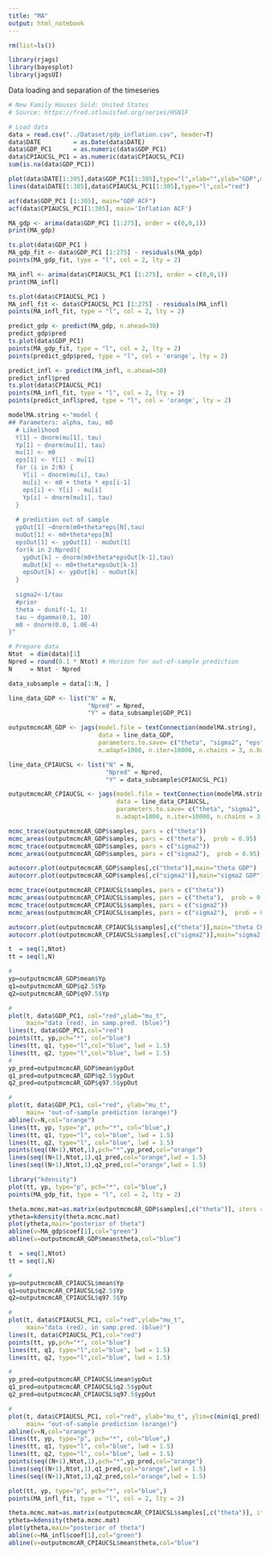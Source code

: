 ```yaml
---
title: "MA"
output: html_notebook
---
```



```r
rm(list=ls())

library(rjags)
library(bayesplot)
library(jagsUI)

```


Data loading and separation of the timeseries

```r
# New Family Houses Sold: United States
# Source: https://fred.stlouisfed.org/series/HSN1F

# Load data
data = read.csv("../Dataset/gdp_inflation.csv", header=T)
data$DATE         = as.Date(data$DATE)
data$GDP_PC1      = as.numeric(data$GDP_PC1)
data$CPIAUCSL_PC1 = as.numeric(data$CPIAUCSL_PC1)
sum(is.na(data$GDP_PC1))

plot(data$DATE[1:305],data$GDP_PC1[1:305],type="l",xlab="",ylab="GDP",main="GDP+INFL")
lines(data$DATE[1:305],data$CPIAUCSL_PC1[1:305],type="l",col="red")
```





```r
acf(data$GDP_PC1 [1:305], main="GDP ACF")
acf(data$CPIAUCSL_PC1[1:305], main='Inflation ACF')


```

```r
MA_gdp <- arima(data$GDP_PC1 [1:275], order = c(0,0,1))
print(MA_gdp)

ts.plot(data$GDP_PC1 )
MA_gdp_fit <- data$GDP_PC1 [1:275] - residuals(MA_gdp)
points(MA_gdp_fit, type = "l", col = 2, lty = 2)

MA_infl <- arima(data$CPIAUCSL_PC1 [1:275], order = c(0,0,1))
print(MA_infl)

ts.plot(data$CPIAUCSL_PC1 )
MA_infl_fit <- data$CPIAUCSL_PC1 [1:275] - residuals(MA_infl)
points(MA_infl_fit, type = "l", col = 2, lty = 2)
```

```r
predict_gdp <- predict(MA_gdp, n.ahead=30)
predict_gdp$pred
ts.plot(data$GDP_PC1)
points(MA_gdp_fit, type = "l", col = 2, lty = 2)
points(predict_gdp$pred, type = "l", col = 'orange', lty = 2)

predict_infl <- predict(MA_infl, n.ahead=30)
predict_infl$pred
ts.plot(data$CPIAUCSL_PC1)
points(MA_infl_fit, type = "l", col = 2, lty = 2)
points(predict_infl$pred, type = "l", col = 'orange', lty = 2)

```


```r
modelMA.string <-"model {
## Parameters: alpha, tau, m0
  # Likelihood 
  Y[1] ~ dnorm(mu[1], tau)
  Yp[1] ~ dnorm(mu[1], tau)
  mu[1] <- m0
  eps[1] <- Y[1] - mu[1]
  for (i in 2:N) {
    Y[i] ~ dnorm(mu[i], tau)
    mu[i] <- m0 + theta * eps[i-1]
    eps[i] <- Y[i] - mu[i]
    Yp[i] ~ dnorm(mu[i], tau) 
  }
  
  # prediction out of sample 
  ypOut[1] ~dnorm(m0+theta*eps[N],tau) 
  muOut[1] <- m0+theta*eps[N]
  epsOut[1] <- ypOut[1] - muOut[1] 
  for(k in 2:Npred){
    ypOut[k] ~ dnorm(m0+theta*epsOut[k-1],tau) 
    muOut[k] <- m0+theta*epsOut[k-1]
    epsOut[k] <- ypOut[k] - muOut[k]
  }
  
  sigma2<-1/tau
  #prior 
  theta ~ dunif(-1, 1)
  tau ~ dgamma(0.1, 10)
  m0 ~ dnorm(0.0, 1.0E-4)
}"
```

```r
# Prepare data
Ntot  = dim(data)[1]
Npred = round(0.1 * Ntot) # Horizon for out-of-sample prediction
N     = Ntot - Npred

data_subsample = data[1:N, ]

line_data_GDP <- list("N" = N,
                      "Npred" = Npred,
                      "Y" = data_subsample$GDP_PC1)

outputmcmcAR_GDP <- jags(model.file = textConnection(modelMA.string),
                         data = line_data_GDP,
                         parameters.to.save= c("theta", "sigma2", "eps", "m0", "Yp", "ypOut"), 
                         n.adapt=1000, n.iter=10000, n.chains = 3, n.burnin = 3000)

line_data_CPIAUCSL <- list("N" = N,
                           "Npred" = Npred,
                           "Y" = data_subsample$CPIAUCSL_PC1)

outputmcmcAR_CPIAUCSL <- jags(model.file = textConnection(modelMA.string),
                              data = line_data_CPIAUCSL,
                              parameters.to.save= c("theta", "sigma2", "eps", "m0", "Yp", "ypOut"), 
                              n.adapt=1000, n.iter=10000, n.chains = 3, n.burnin = 3000)


```

```r
mcmc_trace(outputmcmcAR_GDP$samples, pars = c("theta"))
mcmc_areas(outputmcmcAR_GDP$samples, pars = c("theta"),  prob = 0.95)
mcmc_trace(outputmcmcAR_GDP$samples, pars = c("sigma2"))
mcmc_areas(outputmcmcAR_GDP$samples, pars = c("sigma2"),  prob = 0.95)

autocorr.plot(outputmcmcAR_GDP$samples[,c("theta")],main="theta GDP")
autocorr.plot(outputmcmcAR_GDP$samples[,c("sigma2")],main="sigma2 GDP")

mcmc_trace(outputmcmcAR_CPIAUCSL$samples, pars = c("theta"))
mcmc_areas(outputmcmcAR_CPIAUCSL$samples, pars = c("theta"),  prob = 0.95)
mcmc_trace(outputmcmcAR_CPIAUCSL$samples, pars = c("sigma2"))
mcmc_areas(outputmcmcAR_CPIAUCSL$samples, pars = c("sigma2"),  prob = 0.95)

autocorr.plot(outputmcmcAR_CPIAUCSL$samples[,c("theta")],main="theta CPIAUCSL")
autocorr.plot(outputmcmcAR_CPIAUCSL$samples[,c("sigma2")],main="sigma2 CPIAUCSL")
```

```r
t  = seq(1,Ntot)
tt = seq(1,N)

#
yp=outputmcmcAR_GDP$mean$Yp
q1=outputmcmcAR_GDP$q2.5$Yp
q2=outputmcmcAR_GDP$q97.5$Yp

#
plot(t, data$GDP_PC1, col="red",ylab="mu_t",
     main="data (red), in samp.pred. (blue)")
lines(t, data$GDP_PC1,col="red")
points(tt, yp,pch="*", col="blue")
lines(tt, q1, type="l",col="blue", lwd = 1.5)
lines(tt, q2, type="l",col="blue", lwd = 1.5)
#
yp_pred=outputmcmcAR_GDP$mean$ypOut
q1_pred=outputmcmcAR_GDP$q2.5$ypOut
q2_pred=outputmcmcAR_GDP$q97.5$ypOut

#
plot(t, data$GDP_PC1, col="red", ylab="mu_t",
     main= "out-of-sample prediction (orange)")
abline(v=N,col="orange")
lines(tt, yp, type="p", pch="*", col="blue",)
lines(tt, q1, type="l", col="blue", lwd = 1.5)
lines(tt, q2, type="l", col="blue", lwd = 1.5)
points(seq((N+1),Ntot,1),pch="*",yp_pred,col="orange")
lines(seq((N+1),Ntot,1),q1_pred,col="orange",lwd = 1.5)
lines(seq((N+1),Ntot,1),q2_pred,col="orange",lwd = 1.5)

```

```r
library("kdensity")
plot(tt, yp, type="p", pch="*", col="blue",)
points(MA_gdp_fit, type = "l", col = 2, lty = 2)

theta.mcmc.mat=as.matrix(outputmcmcAR_GDP$samples[,c("theta")], iters = FALSE)
ytheta=kdensity(theta.mcmc.mat)
plot(ytheta,main="posterior of theta")
abline(v=MA_gdp$coef[1],col="green")
abline(v=outputmcmcAR_GDP$mean$theta,col="blue")

```

```r
t  = seq(1,Ntot)
tt = seq(1,N)

#
yp=outputmcmcAR_CPIAUCSL$mean$Yp
q1=outputmcmcAR_CPIAUCSL$q2.5$Yp
q2=outputmcmcAR_CPIAUCSL$q97.5$Yp

#
plot(t, data$CPIAUCSL_PC1, col="red",ylab="mu_t",
     main="data (red), in samp.pred. (blue)")
lines(t, data$CPIAUCSL_PC1,col="red")
points(tt, yp,pch="*", col="blue")
lines(tt, q1, type="l",col="blue", lwd = 1.5)
lines(tt, q2, type="l",col="blue", lwd = 1.5)

#
yp_pred=outputmcmcAR_CPIAUCSL$mean$ypOut
q1_pred=outputmcmcAR_CPIAUCSL$q2.5$ypOut
q2_pred=outputmcmcAR_CPIAUCSL$q97.5$ypOut

#
plot(t, data$CPIAUCSL_PC1, col="red", ylab="mu_t", ylim=c(min(q1_pred),max(q2_pred)),
     main= "out-of-sample prediction (orange)")
abline(v=N,col="orange")
lines(tt, yp, type="p", pch="*", col="blue",)
lines(tt, q1, type="l", col="blue", lwd = 1.5)
lines(tt, q2, type="l", col="blue", lwd = 1.5)
points(seq((N+1),Ntot,1),pch="*",yp_pred,col="orange")
lines(seq((N+1),Ntot,1),q1_pred,col="orange",lwd = 1.5)
lines(seq((N+1),Ntot,1),q2_pred,col="orange",lwd = 1.5)
```

```r
plot(tt, yp, type="p", pch="*", col="blue",)
points(MA_infl_fit, type = "l", col = 2, lty = 2)

theta.mcmc.mat=as.matrix(outputmcmcAR_CPIAUCSL$samples[,c("theta")], iters = FALSE)
ytheta=kdensity(theta.mcmc.mat)
plot(ytheta,main="posterior of theta")
abline(v=MA_infl$coef[1],col="green")
abline(v=outputmcmcAR_CPIAUCSL$mean$theta,col="blue")
```

